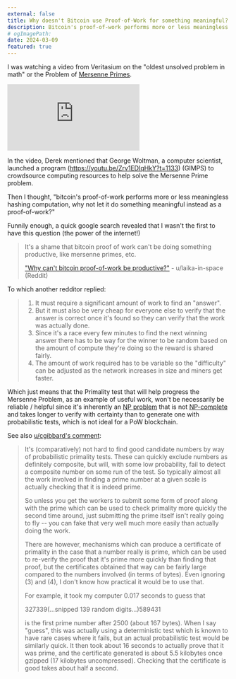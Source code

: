 ---
external: false
title: Why doesn't Bitcoin use Proof-of-Work for something meaningful?
description: Bitcoin's proof-of-work performs more or less meaningless hashing computation, why not let it do something meaningful instead as a proof-of-work?
# ogImagePath:
date: 2024-03-09
featured: true
---

I was watching a video from Veritasium on the "oldest unsolved problem in math" or the Problem of [Mersenne Primes](https://en.wikipedia.org/wiki/Mersenne_prime).

<iframe
  class="aspect-video w-full"
  src="https://www.youtube.com/embed/Zrv1EDIqHkY?si=bItw8KXnPxMeEjhs"
  title="YouTube video player"
  frameborder="0"
  allow="accelerometer; autoplay; clipboard-write; encrypted-media; gyroscope; picture-in-picture; web-share"
  referrerpolicy="strict-origin-when-cross-origin"
  allowfullscreen
></iframe>

In the video, Derek mentioned that George Woltman, a computer scientist, launched a program (https://youtu.be/Zrv1EDIqHkY?t=1133) (GIMPS) to crowdsource computing resources to help solve the Mersenne Prime problem.

Then I thought, "bitcoin's proof-of-work performs more or less meaningless hashing computation, why not let it do something meaningful instead as a proof-of-work?"

Funnily enough, a quick google search revealed that I wasn't the first to have this question (the power of the internet!)

> It's a shame that bitcoin proof of work can't be doing something productive, like mersenne primes, etc.
>
> ["Why can't bitcoin proof-of-work be productive?"](https://www.reddit.com/r/compsci/comments/4748aq) - u/laika-in-space (Reddit)

To which another redditor replied:

> 1. It must require a significant amount of work to find an "answer".
> 2. But it must also be very cheap for everyone else to verify that the answer is correct once it's found so they can verify that the work was actually done.
> 3. Since it's a race every few minutes to find the next winning answer there has to be way for the winner to be random based on the amount of compute they're doing so the reward is shared fairly.
> 4. The amount of work required has to be variable so the "difficulty" can be adjusted as the network increases in size and miners get faster.

Which just means that the Primality test that will help progress the Mersenne Problem, as an example of useful work, won't be necessarily be reliable / helpful since it's inherently an [NP problem](<https://en.wikipedia.org/wiki/NP_(complexity)>) that is not [NP-complete](https://en.wikipedia.org/wiki/NP-completeness) and takes longer to verify with certainty than to generate one with probabilistic tests, which is not ideal for a PoW blockchain.

See also [u/cgibbard's comment](https://www.reddit.com/r/compsci/comments/4748aq/comment/d0adr7a/):

> It's (comparatively) not hard to find good candidate numbers by way of probabilistic primality tests. These can quickly exclude numbers as definitely composite, but will, with some low probability, fail to detect a composite number on some run of the test. So typically almost all the work involved in finding a prime number at a given scale is actually checking that it is indeed prime.
>
> So unless you get the workers to submit some form of proof along with the prime which can be used to check primality more quickly the second time around, just submitting the prime itself isn't really going to fly -- you can fake that very well much more easily than actually doing the work.
>
> There are however, mechanisms which can produce a certificate of primality in the case that a number really is prime, which can be used to re-verify the proof that it's prime more quickly than finding that proof, but the certificates obtained that way can be fairly large compared to the numbers involved (in terms of bytes). Even ignoring (3) and (4), I don't know how practical it would be to use that.
>
> For example, it took my computer 0.017 seconds to guess that
>
> 327339(...snipped 139 random digits...)589431
>
> is the first prime number after 2500 (about 167 bytes). When I say "guess", this was actually using a deterministic test which is known to have rare cases where it fails, but an actual probabilistic test would be similarly quick. It then took about 16 seconds to actually prove that it was prime, and the certificate generated is about 5.5 kilobytes once gzipped (17 kilobytes uncompressed). Checking that the certificate is good takes about half a second.
